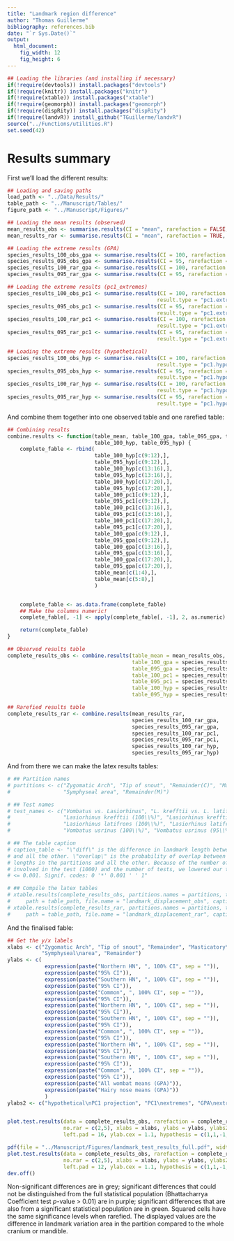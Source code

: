 ```yaml
---
title: "Landmark region difference"
author: "Thomas Guillerme"
bibliography: references.bib
date: "`r Sys.Date()`"
output:
  html_document:
    fig_width: 12
    fig_height: 6
---
```


```r
## Loading the libraries (and installing if necessary)
if(!require(devtools)) install.packages("devtools")
if(!require(knitr)) install.packages("knitr")
if(!require(xtable)) install.packages("xtable")
if(!require(geomorph)) install.packages("geomorph")
if(!require(dispRity)) install.packages("dispRity")
if(!require(landvR)) install_github("TGuillerme/landvR")
source("../Functions/utilities.R")
set.seed(42)
```

# Results summary


First we'll load the different results:

```r
## Loading and saving paths
load_path <- "../Data/Results/"
table_path <- "../Manuscript/Tables/"
figure_path <- "../Manuscript/Figures/"

## Loading the mean results (observed)
mean_results_obs <- summarise.results(CI = "mean", rarefaction = FALSE, rounding = 4)
mean_results_rar <- summarise.results(CI = "mean", rarefaction = TRUE, rounding = 4)

## Loading the extreme results (GPA)
species_results_100_obs_gpa <- summarise.results(CI = 100, rarefaction = FALSE, rounding = 4)
species_results_095_obs_gpa <- summarise.results(CI = 95, rarefaction = FALSE, rounding = 4)
species_results_100_rar_gpa <- summarise.results(CI = 100, rarefaction = TRUE, rounding = 4)
species_results_095_rar_gpa <- summarise.results(CI = 95, rarefaction = TRUE, rounding = 4)

## Loading the extreme results (pc1_extremes)
species_results_100_obs_pc1 <- summarise.results(CI = 100, rarefaction = FALSE, rounding = 4,
                                                result.type = "pc1.extremes")
species_results_095_obs_pc1 <- summarise.results(CI = 95, rarefaction = FALSE, rounding = 4,
                                                result.type = "pc1.extremes")
species_results_100_rar_pc1 <- summarise.results(CI = 100, rarefaction = TRUE, rounding = 4,
                                                result.type = "pc1.extremes")
species_results_095_rar_pc1 <- summarise.results(CI = 95, rarefaction = TRUE, rounding = 4,
                                                result.type = "pc1.extremes")

## Loading the extreme results (hypothetical)
species_results_100_obs_hyp <- summarise.results(CI = 100, rarefaction = FALSE, rounding = 4,
                                                result.type = "pc1.hypothetical")
species_results_095_obs_hyp <- summarise.results(CI = 95, rarefaction = FALSE, rounding = 4,
                                                result.type = "pc1.hypothetical")
species_results_100_rar_hyp <- summarise.results(CI = 100, rarefaction = TRUE, rounding = 4,
                                                result.type = "pc1.hypothetical")
species_results_095_rar_hyp <- summarise.results(CI = 95, rarefaction = TRUE, rounding = 4,
                                                result.type = "pc1.hypothetical")
```

And combine them together into one observed table and one rarefied table:

```r
## Combining results
combine.results <- function(table_mean, table_100_gpa, table_095_gpa, table_100_pc1, table_095_pc1,
                            table_100_hyp, table_095_hyp) {
    complete_fable <- rbind(
                            table_100_hyp[c(9:12),],
                            table_095_hyp[c(9:12),],
                            table_100_hyp[c(13:16),],
                            table_095_hyp[c(13:16),],
                            table_100_hyp[c(17:20),],
                            table_095_hyp[c(17:20),],
                            table_100_pc1[c(9:12),],
                            table_095_pc1[c(9:12),],
                            table_100_pc1[c(13:16),],
                            table_095_pc1[c(13:16),],
                            table_100_pc1[c(17:20),],
                            table_095_pc1[c(17:20),],
                            table_100_gpa[c(9:12),],
                            table_095_gpa[c(9:12),],
                            table_100_gpa[c(13:16),],
                            table_095_gpa[c(13:16),],
                            table_100_gpa[c(17:20),],
                            table_095_gpa[c(17:20),],
                            table_mean[c(1:4),],
                            table_mean[c(5:8),]
                            )


    complete_fable <- as.data.frame(complete_fable)
    ## Make the columns numeric!
    complete_fable[, -1] <- apply(complete_fable[, -1], 2, as.numeric)

    return(complete_fable)
}

## Observed results table
complete_results_obs <- combine.results(table_mean = mean_results_obs,
                                        table_100_gpa = species_results_100_obs_gpa,
                                        table_095_gpa = species_results_095_obs_gpa,
                                        table_100_pc1 = species_results_100_obs_pc1,
                                        table_095_pc1 = species_results_095_obs_pc1,
                                        table_100_hyp = species_results_100_obs_hyp,
                                        table_095_hyp = species_results_095_obs_hyp)

## Rarefied results table
complete_results_rar <- combine.results(mean_results_rar,
                                        species_results_100_rar_gpa,
                                        species_results_095_rar_gpa,
                                        species_results_100_rar_pc1,
                                        species_results_095_rar_pc1,
                                        species_results_100_rar_hyp,
                                        species_results_095_rar_hyp)
```

And from there we can make the latex results tables:

```r
# ## Partition names
# partitions <- c("Zygomatic Arch", "Tip of snout", "Remainder(C)", "Masticatory insertions",
#                 "Symphyseal area", "Remainder(M)")

# ## Test names
# test_names <- c("Vombatus vs. Lasiorhinus", "L. krefftii vs. L. latifrons",
#                 "Lasiorhinus krefftii (100\\%)", "Lasiorhinus krefftii (95\\%)",
#                 "Lasiorhinus latifrons (100\\%)", "Lasiorhinus latifrons (95\\%)",
#                 "Vombatus usrinus (100\\%)", "Vombatus usrinus (95\\%)")

# ## The table caption
# caption_table <- "\"diff\" is the difference in landmark length between the ones from the partition
# and all the other. \"overlap\" is the probability of overlap between the distribution of the landmark
# lengths in the partitions and all the other. Because of the number of bootstrap pseudo-replicates
# involved in the test (1000) and the number of tests, we lowered our threshold for rejecting H0 to p
# <= 0.001. Signif. codes: 0 '*' 0.001 ' ' 1"

# ## Compile the latex tables
# xtable.results(complete_results_obs, partitions.names = partitions, test.names = test_names,
#     path = table_path, file.name = "landmark_displacement_obs", caption = caption_table)
# xtable.results(complete_results_rar, partitions.names = partitions, test.names = test_names,
#     path = table_path, file.name = "landmark_displacement_rar", caption = caption_table)
```

And the finalised fable:

```r
## Get the y/x labels
xlabs <- c("Zygomatic Arch", "Tip of snout", "Remainder", "Masticatory\nmuscle insertions",
           "Symphyseal\narea", "Remainder")
ylabs <- c(
            expression(paste("Northern HN", ", 100% CI", sep = "")),
            expression(paste("95% CI")),
            expression(paste("Southern HN", ", 100% CI", sep = "")),
            expression(paste("95% CI")),
            expression(paste("Common", ", 100% CI", sep = "")),
            expression(paste("95% CI")),
            expression(paste("Northern HN", ", 100% CI", sep = "")),
            expression(paste("95% CI")),
            expression(paste("Southern HN", ", 100% CI", sep = "")),
            expression(paste("95% CI")),
            expression(paste("Common", ", 100% CI", sep = "")),
            expression(paste("95% CI")),
            expression(paste("Northern HN", ", 100% CI", sep = "")),
            expression(paste("95% CI")),
            expression(paste("Southern HN", ", 100% CI", sep = "")),
            expression(paste("95% CI")),
            expression(paste("Common", ", 100% CI", sep = "")),
            expression(paste("95% CI")),
            expression(paste("All wombat means (GPA)")),
            expression(paste("Hairy nose means (GPA)"))
            )  
ylabs2 <- c("hypothetical\nPC1 projection", "PC1\nextremes", "GPA\nextremes")


plot.test.results(data = complete_results_obs, rarefaction = complete_results_rar, p.value = 0.001,
                  no.rar = c(2,5), xlabs = xlabs, ylabs = ylabs, ylabs2 = ylabs2, digits = 3,
                  left.pad = 16, ylab.cex = 1.1, hypothesis = c(1,1,-1,1,1,-1), col.hypo = "yellow") #deepskyblue turquoise2 steelblue
```

```r
pdf(file = "../Manuscript/Figures/landmark_test_results_full.pdf", width = 12, height = 8)
plot.test.results(data = complete_results_obs, rarefaction = complete_results_rar, p.value = 0.001,
                  no.rar = c(2,5), xlabs = xlabs, ylabs = ylabs, ylabs2 = ylabs2, digits = 3,
                  left.pad = 12, ylab.cex = 1.1, hypothesis = c(1,1,-1,1,1,-1), col.hypo = "yellow")
dev.off()
```

Non-significant differences are in grey; significant differences that could not be distinguished from the full statistical population (Bhattacharrya Coefficient test _p_-value > 0.01) are in purple; significant differences that are also from a significant statistical population are in green. Squared cells have the same significance levels when rarefied. The displayed values are the difference in landmark variation area in the partition compared to the whole cranium or mandible.

